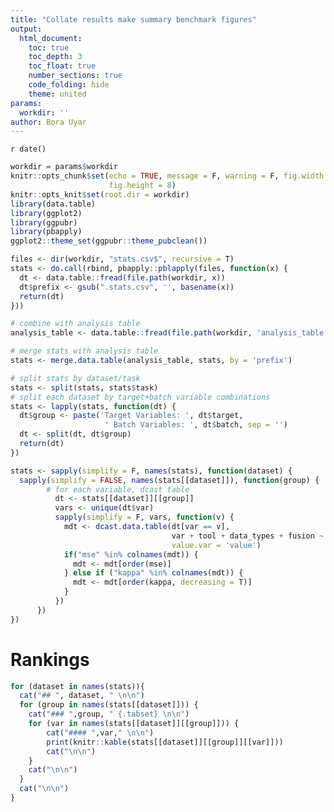 ```yaml
---
title: "Collate results make summary benchmark figures"
output:
  html_document:
    toc: true
    toc_depth: 3
    toc_float: true
    number_sections: true
    code_folding: hide
    theme: united
params:
  workdir: '' 
author: Bora Uyar
---
```


`r date()`

```r
workdir = params$workdir 
knitr::opts_chunk$set(echo = TRUE, message = F, warning = F, fig.width = 10, 
                      fig.height = 8)
knitr::opts_knit$set(root.dir = workdir)
library(data.table)
library(ggplot2)
library(ggpubr)
library(pbapply)
ggplot2::theme_set(ggpubr::theme_pubclean())
```

```r
files <- dir(workdir, "stats.csv$", recursive = T)
stats <- do.call(rbind, pbapply::pblapply(files, function(x) {
  dt <- data.table::fread(file.path(workdir, x))
  dt$prefix <- gsub(".stats.csv", '', basename(x))
  return(dt)
}))

# combine with analysis table
analysis_table <- data.table::fread(file.path(workdir, 'analysis_table.csv'))[,-1]

# merge stats with analysis table
stats <- merge.data.table(analysis_table, stats, by = 'prefix')

# split stats by dataset/task
stats <- split(stats, stats$task)
# split each dataset by target+batch variable combinations 
stats <- lapply(stats, function(dt) {
  dt$group <- paste('Target Variables: ', dt$target, 
                     ' Batch Variables: ', dt$batch, sep = '')
  dt <- split(dt, dt$group)
  return(dt)
})

stats <- sapply(simplify = F, names(stats), function(dataset) {
  sapply(simplify = FALSE, names(stats[[dataset]]), function(group) {
        # for each variable, dcast table 
          dt <- stats[[dataset]][[group]]
          vars <- unique(dt$var)
          sapply(simplify = F, vars, function(v) {
            mdt <- dcast.data.table(dt[var == v], 
                                    var + tool + data_types + fusion ~ metric, 
                                    value.var = 'value')
            if("mse" %in% colnames(mdt)) {
              mdt <- mdt[order(mse)]
            } else if ("kappa" %in% colnames(mdt)) {
              mdt <- mdt[order(kappa, decreasing = T)]
            }
          })
      })
})

```

# Rankings 

```r
for (dataset in names(stats)){
  cat("## ", dataset, " \n\n")
  for (group in names(stats[[dataset]])) {
    cat("### ",group, " {.tabset} \n\n")
    for (var in names(stats[[dataset]][[group]])) {
        cat("#### ",var," \n\n")
        print(knitr::kable(stats[[dataset]][[group]][[var]]))
        cat("\n\n")
    }
    cat("\n\n")
  }
  cat("\n\n")
}
```

